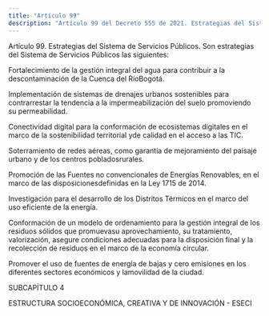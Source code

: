 ```yaml
---
title: "Artículo 99"
description: "Artículo 99 del Decreto 555 de 2021. Estrategias del Sistema de Servicios Públicos."
---
```


Artículo 99. Estrategias del Sistema de Servicios Públicos. Son estrategias del Sistema de Servicios Públicos las siguientes:
 
Fortalecimiento de la gestión integral del agua para contribuir a la descontaminación de la Cuenca del RíoBogotá.
 
Implementación de sistemas de drenajes urbanos sostenibles para contrarrestar la tendencia a la impermeabilización del suelo promoviendo su permeabilidad.
 
Conectividad digital para la conformación de ecosistemas digitales en el marco de la sostenibilidad territorial yde calidad en el acceso a las TIC.
 
Soterramiento de redes aéreas, como garantía de mejoramiento del paisaje urbano y de los centros pobladosrurales.
 
Promoción de las Fuentes no convencionales de Energías Renovables, en el marco de las disposicionesdefinidas en la Ley 1715 de 2014.
 
Investigación para el desarrollo de los Distritos Térmicos en el marco del uso eficiente de la energía.
 
Conformación de un modelo de ordenamiento para la gestión integral de los residuos sólidos que promuevasu aprovechamiento, su tratamiento, valorización, asegure condiciones adecuadas para la disposición final y la recolección de residuos en el marco de la economía circular.
 
Promover el uso de fuentes de energía de bajas y cero emisiones en los diferentes sectores económicos y lamovilidad de la ciudad.
 
SUBCAPÍTULO 4
 
ESTRUCTURA SOCIOECONÓMICA, CREATIVA Y DE INNOVACIÓN - ESECI